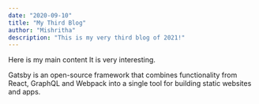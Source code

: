 ```yaml
---
date: "2020-09-10"
title: "My Third Blog"
author: "Mishritha"
description: "This is my very third blog of 2021!"
---
```


Here is my main content
It is very interesting.

Gatsby is an open-source framework that combines functionality from React,
GraphQL and Webpack into a single tool for building static websites and
apps.

